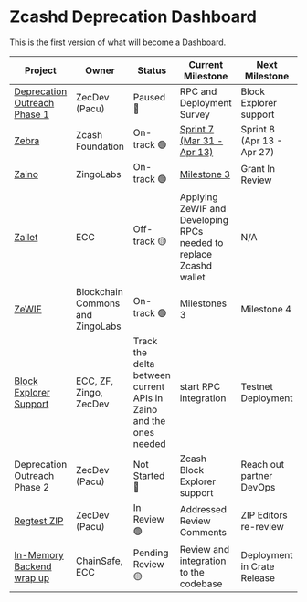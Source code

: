 # Zcashd Deprecation Dashboard

 This is the first version of what will become a Dashboard.
 
| Project | Owner | Status | Current Milestone | Next Milestone |
|----------|----------|----------|----------|----------|
| [Deprecation Outreach Phase 1](https://docs.google.com/spreadsheets/d/1UJxH1cowexGqadU32Uei5Qak6jGhXjb18-T_QBPmDAA/edit?gid=0#gid=0) | ZecDev (Pacu) | Paused 🔴 | RPC and Deployment Survey | Block Explorer support |
| [Zebra](https://github.com/ZcashFoundation/zebra) | Zcash Foundation | On-track 🟢 | [Sprint 7 (Mar 31 - Apr 13)](https://github.com/orgs/ZcashFoundation/projects/9/views/13) | Sprint 8 (Apr 13 - Apr 27) |
| [Zaino](https://github.com/zingolabs/zaino) | ZingoLabs | On-track 🟢 | [Milestone 3](https://github.com/orgs/zingolabs/projects/12) | Grant In Review | 
| [Zallet](https://github.com/zcash/wallet) | ECC | Off-track 🟡 | Applying ZeWIF and Developing RPCs needed to replace Zcashd wallet | N/A | 
| [ZeWIF](https://github.com/ZcashCommunityGrants/zcashcommunitygrants/issues/3) | Blockchain Commons and ZingoLabs | On-track 🟢 | Milestones 3 | Milestone 4 |
| [Block Explorer Support](https://github.com/zcash/zcash-explorer) | ECC, ZF, Zingo, ZecDev | Track the delta between current APIs in Zaino and the ones needed | start RPC integration | Testnet Deployment |
| Deprecation Outreach Phase 2 | ZecDev (Pacu) | Not Started 🔵 | Zcash Block Explorer support | Reach out partner DevOps |
| [Regtest ZIP](https://github.com/zcash/zips/pull/986) | ZecDev (Pacu) | In Review 🟢 | Addressed Review Comments | ZIP Editors re-review |
| [In-Memory Backend wrap up](https://github.com/zcash/zips/pull/986) | ChainSafe, ECC | Pending Review  🟡 | Review and integration to the codebase | Deployment in Crate Release |

